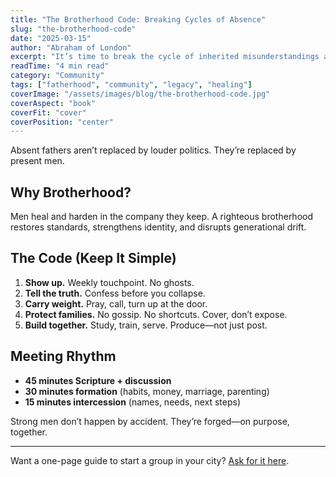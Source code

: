 ```yaml
---
title: "The Brotherhood Code: Breaking Cycles of Absence"
slug: "the-brotherhood-code"
date: "2025-03-15"
author: "Abraham of London"
excerpt: "It’s time to break the cycle of inherited misunderstandings about fatherhood."
readTime: "4 min read"
category: "Community"
tags: ["fatherhood", "community", "legacy", "healing"]
coverImage: "/assets/images/blog/the-brotherhood-code.jpg"
coverAspect: "book"
coverFit: "cover"
coverPosition: "center"
---
```


Absent fathers aren’t replaced by louder politics. They’re replaced by present men.

## Why Brotherhood?

Men heal and harden in the company they keep. A righteous brotherhood restores standards, strengthens identity, and disrupts generational drift.

## The Code (Keep It Simple)

1. **Show up.** Weekly touchpoint. No ghosts.  
2. **Tell the truth.** Confess before you collapse.  
3. **Carry weight.** Pray, call, turn up at the door.  
4. **Protect families.** No gossip. No shortcuts. Cover, don’t expose.  
5. **Build together.** Study, train, serve. Produce—not just post.

## Meeting Rhythm

- **45 minutes Scripture + discussion**  
- **30 minutes formation** (habits, money, marriage, parenting)  
- **15 minutes intercession** (names, needs, next steps)

Strong men don’t happen by accident. They’re forged—on purpose, together.

---

Want a one-page guide to start a group in your city? [Ask for it here](/contact).
